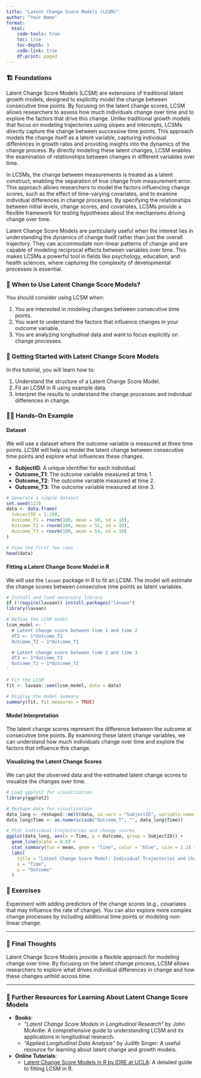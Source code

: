 ```yaml
---
title: "Latent Change Score Models (LCSM)"
author: "Your Name"
format: 
  html:
    code-tools: true
    toc: true
    toc-depth: 3
    code-link: true
    df-print: paged
---
```


### 🏗️ Foundations

Latent Change Score Models (LCSM) are extensions of traditional latent growth models, designed to explicitly model the change between consecutive time points. By focusing on the latent change scores, LCSM allows researchers to assess how much individuals change over time and to explore the factors that drive this change. Unlike traditional growth models that focus on modeling trajectories using slopes and intercepts, LCSMs directly capture the change between successive time points. This approach models the change itself as a latent variable, capturing individual differences in growth rates and providing insights into the dynamics of the change process. By directly modeling these latent changes, LCSM enables the examination of relationships between changes in different variables over time.

In LCSMs, the change between measurements is treated as a latent construct, enabling the separation of true change from measurement error. This approach allows researchers to model the factors influencing change scores, such as the effect of time-varying covariates, and to examine individual differences in change processes. By specifying the relationships between initial levels, change scores, and covariates, LCSMs provide a flexible framework for testing hypotheses about the mechanisms driving change over time.

Latent Change Score Models are particularly useful when the interest lies in understanding the dynamics of change itself rather than just the overall trajectory. They can accommodate non-linear patterns of change and are capable of modeling reciprocal effects between variables over time. This makes LCSMs a powerful tool in fields like psychology, education, and health sciences, where capturing the complexity of developmental processes is essential.

<div class="when-to-use-section">

### 🤔 When to Use Latent Change Score Models?

You should consider using LCSM when:

1. You are interested in modeling changes between consecutive time points.
2. You want to understand the factors that influence changes in your outcome variable.
3. You are analyzing longitudinal data and want to focus explicitly on change processes.

</div>

<div class="getting-started-section">

### 🚀 Getting Started with Latent Change Score Models

In this tutorial, you will learn how to:

1. Understand the structure of a Latent Change Score Model.
2. Fit an LCSM in R using example data.
3. Interpret the results to understand the change processes and individual differences in change.

</div>

<div class="hands-on-section">

### 👩‍💻 Hands-On Example

#### Dataset

We will use a dataset where the outcome variable is measured at three time points. LCSM will help us model the latent change between consecutive time points and explore what influences these changes.

- **SubjectID**: A unique identifier for each individual.
- **Outcome_T1**: The outcome variable measured at time 1.
- **Outcome_T2**: The outcome variable measured at time 2.
- **Outcome_T3**: The outcome variable measured at time 3.

```r
# Generate a simple dataset
set.seed(123)
data <- data.frame(
  SubjectID = 1:100,
  Outcome_T1 = rnorm(100, mean = 50, sd = 10),
  Outcome_T2 = rnorm(100, mean = 52, sd = 10),
  Outcome_T3 = rnorm(100, mean = 54, sd = 10)
)

# View the first few rows
head(data)
```

#### Fitting a Latent Change Score Model in R

We will use the `lavaan` package in R to fit an LCSM. The model will estimate the change scores between consecutive time points as latent variables.

```r
# Install and load necessary library
if (!require(lavaan)) install.packages("lavaan")
library(lavaan)

# Define the LCSM model
lcsm_model <- '
  # Latent change score between time 1 and time 2
  dT2 =~ 1*Outcome_T2
  Outcome_T2 ~ 1*Outcome_T1

  # Latent change score between time 2 and time 3
  dT3 =~ 1*Outcome_T3
  Outcome_T3 ~ 1*Outcome_T2
'

# Fit the LCSM
fit <- lavaan::sem(lcsm_model, data = data)

# Display the model summary
summary(fit, fit.measures = TRUE)
```

#### Model Interpretation

The latent change scores represent the difference between the outcome at consecutive time points. By examining these latent change variables, we can understand how much individuals change over time and explore the factors that influence this change.

#### Visualizing the Latent Change Scores

We can plot the observed data and the estimated latent change scores to visualize the changes over time.

```r
# Load ggplot2 for visualization
library(ggplot2)

# Reshape data for visualization
data_long <- reshape2::melt(data, id.vars = "SubjectID", variable.name = "Time", value.name = "Outcome")
data_long$Time <- as.numeric(sub("Outcome_T", "", data_long$Time))

# Plot individual trajectories and change scores
ggplot(data_long, aes(x = Time, y = Outcome, group = SubjectID)) +
  geom_line(alpha = 0.4) +
  stat_summary(fun = mean, geom = "line", color = "blue", size = 1.2) +
  labs(
    title = "Latent Change Score Model: Individual Trajectories and Change Scores",
    x = "Time",
    y = "Outcome"
  )
```

</div>

### 🛝 Exercises

Experiment with adding predictors of the change scores (e.g., covariates that may influence the rate of change). You can also explore more complex change processes by including additional time points or modeling non-linear change.

---

### 💭 Final Thoughts

Latent Change Score Models provide a flexible approach for modeling change over time. By focusing on the latent change process, LCSM allows researchers to explore what drives individual differences in change and how these changes unfold across time.

---

### 🔗 Further Resources for Learning About Latent Change Score Models

- **Books**:
   - *"Latent Change Score Models in Longitudinal Research"* by John McArdle: A comprehensive guide to understanding LCSM and its applications in longitudinal research.
   - *"Applied Longitudinal Data Analysis"* by Judith Singer: A useful resource for learning about latent change and growth models.

- **Online Tutorials**:
   - [Latent Change Score Models in R by IDRE at UCLA](https://stats.oarc.ucla.edu/r/seminars/latent-change-score-models/): A detailed guide to fitting LCSM in R.

</div>
